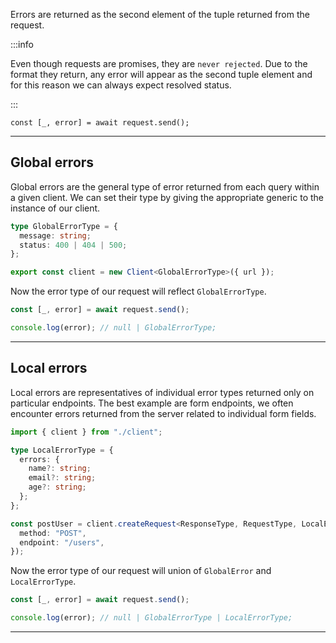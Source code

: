 Errors are returned as the second element of the tuple returned from the request.

:::info

Even though requests are promises, they are `never rejected`. Due to the format they return, any error will appear as
the second tuple element and for this reason we can always expect resolved status.

:::

```tsx
const [_, error] = await request.send();
```

---

## Global errors

Global errors are the general type of error returned from each query within a given client. We can set their type by
giving the appropriate generic to the instance of our client.

```ts
type GlobalErrorType = {
  message: string;
  status: 400 | 404 | 500;
};

export const client = new Client<GlobalErrorType>({ url });
```

Now the error type of our request will reflect `GlobalErrorType`.

```ts
const [_, error] = await request.send();

console.log(error); // null | GlobalErrorType;
```

---

## Local errors

Local errors are representatives of individual error types returned only on particular endpoints. The best example are
form endpoints, we often encounter errors returned from the server related to individual form fields.

```ts
import { client } from "./client";

type LocalErrorType = {
  errors: {
    name?: string;
    email?: string;
    age?: string;
  };
};

const postUser = client.createRequest<ResponseType, RequestType, LocalErrorType>()({
  method: "POST",
  endpoint: "/users",
});
```

Now the error type of our request will union of `GlobalError` and `LocalErrorType`.

```ts
const [_, error] = await request.send();

console.log(error); // null | GlobalErrorType | LocalErrorType;
```

---
